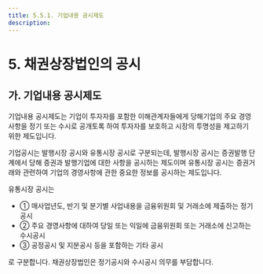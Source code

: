 ```yaml
---
title: 5.5.1. 기업내용 공시제도
description:
---
```

# 5. 채권상장법인의 공시

## 가. 기업내용 공시제도 

기업내용 공시제도는 기업이 투자자를 포함한 이해관계자들에게 당해기업의 주요 경영사항을 정기 또는 수시로 공개토록 하여 투자자를 보호하고 시장의 투명성을 제고하기 위한 제도입니다. 

기업공시는 발행시장 공시와 유통시장 공시로 구분되는데, 발행시장 공시는 증권발행 단계에서 당해 증권과 발행기업에 대한 사항을 공시하는 제도이며 유통시장 공시는 증권거래와 관련하여 기업의 경영사항에 관한 중요한 정보를 공시하는 제도입니다. 

유통시장 공시는 
* ① 매사업년도, 반기 및 분기별 사업내용을 금융위원회 및 거래소에 제출하는 정기공시
* ② 주요 경영사항에 대하여 당일 또는 익일에 금융위원회 또는 거래소에 신고하는 수시공시
* ③ 공정공시 및 지분공시 등을 포함하는 기타 공시

로 구분합니다. 채권상장법인은 정기공시와 수시공시 의무를 부담합니다. 

<GCallout severity="warn" title="기업내용 공시체계">
<GCenterImg src="/bm/550_1_pic.jpg" width="500"/>
</GCallout>

